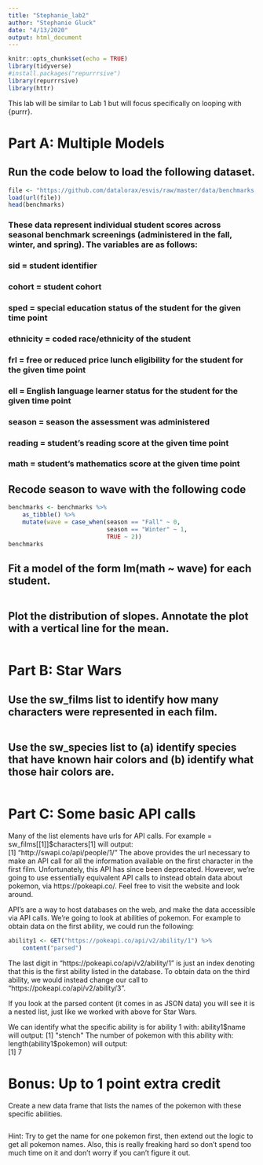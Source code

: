 ---
title: "Stephanie_lab2"
author: "Stephanie Gluck"
date: "4/13/2020"
output: html_document
---

```{r setup, include=FALSE}
knitr::opts_chunk$set(echo = TRUE)
library(tidyverse)
#install.packages("repurrrsive")
library(repurrrsive)
library(httr)
```
This lab will be similar to Lab 1 but will focus specifically on looping with {purrr}.

# Part A: Multiple Models
## Run the code below to load the following dataset.
```{r runthecode}
file <- "https://github.com/datalorax/esvis/raw/master/data/benchmarks.rda"
load(url(file))
head(benchmarks)
```

### These data represent individual student scores across seasonal benchmark screenings (administered in the fall, winter, and spring). The variables are as follows:
### **sid** = student identifier  
### **cohort** = student cohort  
### **sped** = special education status of the student for the given time point  
### **ethnicity** = coded race/ethnicity of the student  
### **frl** = free or reduced price lunch eligibility for the student for the given time point  
### **ell** = English language learner status for the student for the given time point  
### **season** = season the assessment was administered  
### **reading** = student’s reading score at the given time point  
### **math** = student’s mathematics score at the given time point  

## Recode season to wave with the following code
```{r recode_season}
benchmarks <- benchmarks %>%
    as_tibble() %>%
    mutate(wave = case_when(season == "Fall" ~ 0,
                            season == "Winter" ~ 1,
                            TRUE ~ 2))
benchmarks
```

## Fit a model of the form lm(math ~ wave) for each student.
```{r fit_lm}

```

## Plot the distribution of slopes. Annotate the plot with a vertical line for the mean.
```{r plot_slope_mean}

```

# Part B: Star Wars

## Use the sw_films list to identify how many characters were represented in each film.
```{r number_characters}

```


## Use the sw_species list to (a) identify species that have known hair colors and (b) identify what those hair colors are.
```{r species_hair_colors}

```

# Part C: Some basic API calls
Many of the list elements have urls for API calls. 
For example = sw_films[[1]]$characters[1] will output:  
[1] "http://swapi.co/api/people/1/"
The above provides the url necessary to make an API call for all the information available on the first character in the first film. Unfortunately, this API has since been deprecated. However, we’re going to use essentially equivalent API calls to instead obtain data about pokemon, via https://pokeapi.co/. Feel free to visit the website and look around.

API’s are a way to host databases on the web, and make the data accessible via API calls. We’re going to look at abilities of pokemon. For example to obtain data on the first ability, we could run the following:
```{r abilites_pokemon}
ability1 <- GET("https://pokeapi.co/api/v2/ability/1") %>%
    content("parsed") 
```

The last digit in "https://pokeapi.co/api/v2/ability/1" is just an index denoting that this is the first ability listed in the database. To obtain data on the third ability, we would instead change our call to "https://pokeapi.co/api/v2/ability/3".

If you look at the parsed content (it comes in as JSON data) you will see it is a nested list, just like we worked with above for Star Wars.

We can identify what the specific ability is for ability 1 with: 
ability1$name will output:  
[1] "stench"
The number of pokemon with this ability with:
length(ability1$pokemon) will output:  
[1] 7

# Bonus: Up to 1 point extra credit
Create a new data frame that lists the names of the pokemon with these specific abilities.
```{r bonus_poke_names}

```

Hint: Try to get the name for one pokemon first, then extend out the logic to get all pokemon names. Also, this is really freaking hard so don’t spend too much time on it and don’t worry if you can’t figure it out.